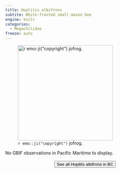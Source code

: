 ```yaml
---
title: Hoplitis albifrons
subtite: White-fronted small mason bee
engine: knitr
categories:
  - Megachilidae
freeze: auto
---
```

![`r emo::ji("copyright")` jofrog.](https://inaturalist-open-data.s3.amazonaws.com/photos/224154577/large.jpg){height=300}



No GBIF observations in Pacific Maritime to display.
<br><br>
<center>


<a href="https://inaturalist.ca/observations?place_id=7085&subview=map&taxon_id=199150"><button type="button" class="btn btn-secondary">See all Hoplitis albifrons in BC <i class="fa-solid fa-arrow-up-right-from-square"></i> </button></a>
</center>
